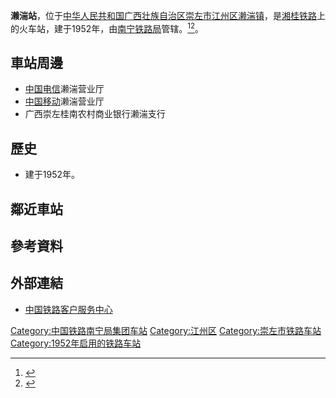 {{noteTA
|1=zh-cn:始发车次; zh-hk:列車班次;
|2=zh-cn:车次; zh-hk:班次;
}}
{{Infobox China railway station 
|车站名称 = 濑湍站
|图片 = 
|图片介绍 = 
|其他名称 = 
|车站拼音 = Laituan
|英文名称 = Laituan Railway Station
|车站代码 = 
|电报码 = LVZ
|拼音码 = LTU
|车站地址 = [[广西壮族自治区|广西壮族自治区]][[崇左市|崇左市]][[江州区|江州区]][[濑湍镇|濑湍镇]]
|坐标 = 
|归属 = [[南宁铁路局|南宁铁路局]]
|线路 = [[湘桂铁路|湘桂铁路]]
|车站等级 = [[四等站_(中铁)|四等站]]
|月台数目 = 
|股道数目 = 
}}
'''濑湍站'''，位于[[中华人民共和国|中华人民共和国]][[广西壮族自治区|广西壮族自治区]][[崇左市|崇左市]][[江州区|江州区]][[濑湍镇|濑湍镇]]，是[[湘桂铁路|湘桂铁路]]上的火车站，建于1952年，由[[南宁铁路局|南宁铁路局]]管辖。<ref>{{Cite web |url=http://search.huochepiao.com/huochezhan/jieshao/1493.htm |title=濑湍火车站介绍 |accessdate=2018-02-06 |archive-date=2018-02-06 |archive-url=https://web.archive.org/web/20180206131647/http://search.huochepiao.com/huochezhan/jieshao/1493.htm |dead-url=no }}</ref><ref>{{Cite book|title=中国铁路站名词典|last=孙本祥主编|first=|publisher=北京：[[中国铁道出版社|中国铁道出版社]]|year=2003.04|isbn=7-113-03941-3|location=|pages=480}}</ref>。

==車站周邊==
* [[中国电信|中国电信]]濑湍营业厅
* [[中国移动|中国移动]]濑湍营业厅
* 广西崇左桂南农村商业银行濑湍支行

==歷史==
* 建于1952年。
==鄰近車站==
{{start rail box}}
{{s-inop|[[渠旧站|渠旧站]]}}
{{s-line|[[湘桂铁路|湘桂铁路]]}}
{{s-inop|[[崇左站|崇左站]]}}
{{end box}}
==參考資料==
{{reflist}}
==外部連結==
* [http://www.12306.cn/mormhweb/ 中国铁路客户服务中心] {{Wayback|url=http://www.12306.cn/mormhweb/ |date=20180205163941 }}

{{湘桂铁路}}

[[Category:中国铁路南宁局集团车站|Category:中国铁路南宁局集团车站]]
[[Category:江州区|Category:江州区]]
[[Category:崇左市铁路车站|Category:崇左市铁路车站]]
[[Category:1952年启用的铁路车站|Category:1952年启用的铁路车站]]


{{China-rail-stub}}
{{广西小作品}}